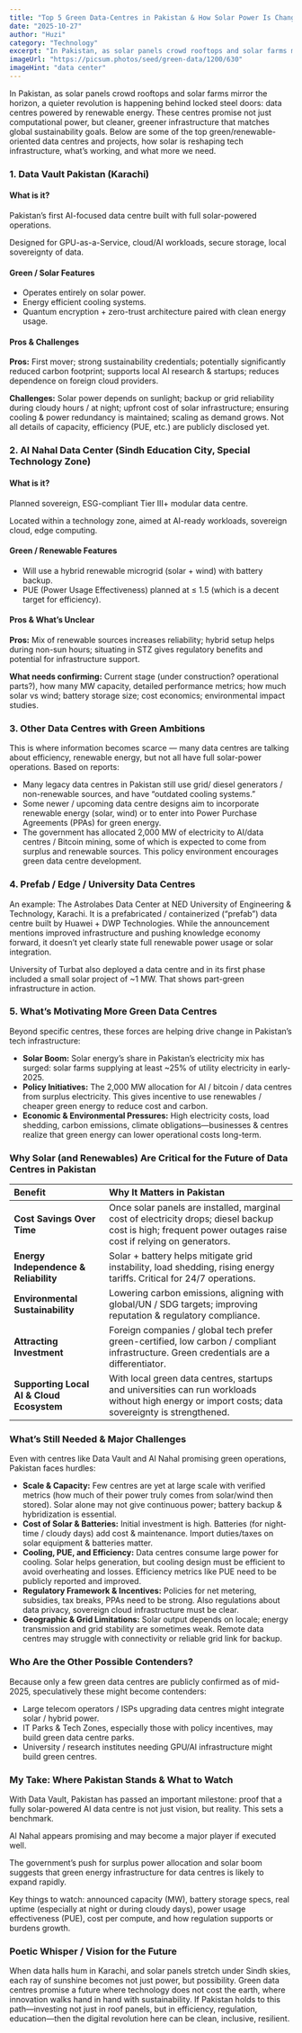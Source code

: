 ```yaml
---
title: "Top 5 Green Data-Centres in Pakistan & How Solar Power Is Changing Tech Infrastructure"
date: "2025-10-27"
author: "Huzi"
category: "Technology"
excerpt: "In Pakistan, as solar panels crowd rooftops and solar farms mirror the horizon, a quieter revolution is happening behind locked steel doors: data centres powered by renewable energy. These centres promise not just computational power, but cleaner, greener infrastructure that matches global sustainability goals."
imageUrl: "https://picsum.photos/seed/green-data/1200/630"
imageHint: "data center"
---
```


In Pakistan, as solar panels crowd rooftops and solar farms mirror the horizon, a quieter revolution is happening behind locked steel doors: data centres powered by renewable energy. These centres promise not just computational power, but cleaner, greener infrastructure that matches global sustainability goals. Below are some of the top green/renewable-oriented data centres and projects, how solar is reshaping tech infrastructure, what’s working, and what more we need.

### 1. Data Vault Pakistan (Karachi)

#### What is it?

Pakistan’s first AI-focused data centre built with full solar-powered operations.

Designed for GPU-as-a-Service, cloud/AI workloads, secure storage, local sovereignty of data.

#### Green / Solar Features

- Operates entirely on solar power.
- Energy efficient cooling systems.
- Quantum encryption + zero-trust architecture paired with clean energy usage.

#### Pros & Challenges

**Pros:** First mover; strong sustainability credentials; potentially significantly reduced carbon footprint; supports local AI research & startups; reduces dependence on foreign cloud providers.

**Challenges:** Solar power depends on sunlight; backup or grid reliability during cloudy hours / at night; upfront cost of solar infrastructure; ensuring cooling & power redundancy is maintained; scaling as demand grows. Not all details of capacity, efficiency (PUE, etc.) are publicly disclosed yet.

### 2. Al Nahal Data Center (Sindh Education City, Special Technology Zone)

#### What is it?

Planned sovereign, ESG-compliant Tier III+ modular data centre.

Located within a technology zone, aimed at AI-ready workloads, sovereign cloud, edge computing.

#### Green / Renewable Features

- Will use a hybrid renewable microgrid (solar + wind) with battery backup.
- PUE (Power Usage Effectiveness) planned at ≤ 1.5 (which is a decent target for efficiency).

#### Pros & What’s Unclear

**Pros:** Mix of renewable sources increases reliability; hybrid setup helps during non-sun hours; situating in STZ gives regulatory benefits and potential for infrastructure support.

**What needs confirming:** Current stage (under construction? operational parts?), how many MW capacity, detailed performance metrics; how much solar vs wind; battery storage size; cost economics; environmental impact studies.

### 3. Other Data Centres with Green Ambitions

This is where information becomes scarce — many data centres are talking about efficiency, renewable energy, but not all have full solar-power operations. Based on reports:

- Many legacy data centres in Pakistan still use grid/ diesel generators / non-renewable sources, and have “outdated cooling systems.”
- Some newer / upcoming data centre designs aim to incorporate renewable energy (solar, wind) or to enter into Power Purchase Agreements (PPAs) for green energy.
- The government has allocated 2,000 MW of electricity to AI/data centres / Bitcoin mining, some of which is expected to come from surplus and renewable sources. This policy environment encourages green data centre development.

### 4. Prefab / Edge / University Data Centres

An example: The Astrolabes Data Center at NED University of Engineering & Technology, Karachi. It is a prefabricated / containerized (“prefab”) data centre built by Huawei + DWP Technologies. While the announcement mentions improved infrastructure and pushing knowledge economy forward, it doesn’t yet clearly state full renewable power usage or solar integration.

University of Turbat also deployed a data centre and in its first phase included a small solar project of ~1 MW. That shows part-green infrastructure in action.

### 5. What’s Motivating More Green Data Centres

Beyond specific centres, these forces are helping drive change in Pakistan’s tech infrastructure:

- **Solar Boom:** Solar energy’s share in Pakistan’s electricity mix has surged: solar farms supplying at least ~25% of utility electricity in early-2025.
- **Policy Initiatives:** The 2,000 MW allocation for AI / bitcoin / data centres from surplus electricity. This gives incentive to use renewables / cheaper green energy to reduce cost and carbon.
- **Economic & Environmental Pressures:** High electricity costs, load shedding, carbon emissions, climate obligations—businesses & centres realize that green energy can lower operational costs long-term.

### Why Solar (and Renewables) Are Critical for the Future of Data Centres in Pakistan

| Benefit | Why It Matters in Pakistan |
| :--- | :--- |
| **Cost Savings Over Time** | Once solar panels are installed, marginal cost of electricity drops; diesel backup cost is high; frequent power outages raise cost if relying on generators. |
| **Energy Independence & Reliability** | Solar + battery helps mitigate grid instability, load shedding, rising energy tariffs. Critical for 24/7 operations. |
| **Environmental Sustainability** | Lowering carbon emissions, aligning with global/UN / SDG targets; improving reputation & regulatory compliance. |
| **Attracting Investment** | Foreign companies / global tech prefer green-certified, low carbon / compliant infrastructure. Green credentials are a differentiator. |
| **Supporting Local AI & Cloud Ecosystem** | With local green data centres, startups and universities can run workloads without high energy or import costs; data sovereignty is strengthened. |

### What’s Still Needed & Major Challenges

Even with centres like Data Vault and Al Nahal promising green operations, Pakistan faces hurdles:

- **Scale & Capacity:** Few centres are yet at large scale with verified metrics (how much of their power truly comes from solar/wind then stored). Solar alone may not give continuous power; battery backup & hybridization is essential.
- **Cost of Solar & Batteries:** Initial investment is high. Batteries (for night‐time / cloudy days) add cost & maintenance. Import duties/taxes on solar equipment & batteries matter.
- **Cooling, PUE, and Efficiency:** Data centres consume large power for cooling. Solar helps generation, but cooling design must be efficient to avoid overheating and losses. Efficiency metrics like PUE need to be publicly reported and improved.
- **Regulatory Framework & Incentives:** Policies for net metering, subsidies, tax breaks, PPAs need to be strong. Also regulations about data privacy, sovereign cloud infrastructure must be clear.
- **Geographic & Grid Limitations:** Solar output depends on locale; energy transmission and grid stability are sometimes weak. Remote data centres may struggle with connectivity or reliable grid link for backup.

### Who Are the Other Possible Contenders?

Because only a few green data centres are publicly confirmed as of mid-2025, speculatively these might become contenders:

- Large telecom operators / ISPs upgrading data centres might integrate solar / hybrid power.
- IT Parks & Tech Zones, especially those with policy incentives, may build green data centre parks.
- University / research institutes needing GPU/AI infrastructure might build green centres.

### My Take: Where Pakistan Stands & What to Watch

With Data Vault, Pakistan has passed an important milestone: proof that a fully solar-powered AI data centre is not just vision, but reality. This sets a benchmark.

Al Nahal appears promising and may become a major player if executed well.

The government’s push for surplus power allocation and solar boom suggests that green energy infrastructure for data centres is likely to expand rapidly.

Key things to watch: announced capacity (MW), battery storage specs, real uptime (especially at night or during cloudy days), power usage effectiveness (PUE), cost per compute, and how regulation supports or burdens growth.

### Poetic Whisper / Vision for the Future

When data halls hum in Karachi, and solar panels stretch under Sindh skies, each ray of sunshine becomes not just power, but possibility. Green data centres promise a future where technology does not cost the earth, where innovation walks hand in hand with sustainability. If Pakistan holds to this path—investing not just in roof panels, but in efficiency, regulation, education—then the digital revolution here can be clean, inclusive, resilient.
